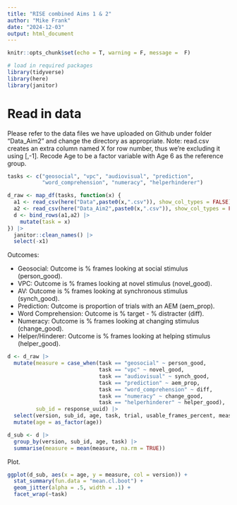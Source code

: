 ```yaml
---
title: "RISE combined Aims 1 & 2"
author: "Mike Frank"
date: "2024-12-03"
output: html_document
---
```



```r
knitr::opts_chunk$set(echo = T, warning = F, message =  F)

# load in required packages
library(tidyverse)
library(here)
library(janitor)
```


# Read in data

Please refer to the data files we have uploaded on Github under folder "Data_Aim2" and change the directory as appropriate.
Note: read.csv creates an extra column named X for row number, thus we're excluding it using [,-1].
Recode Age to be a factor variable with Age 6 as the reference group.


```r
tasks <- c("geosocial", "vpc", "audiovisual", "prediction", 
           "word_comprehension", "numeracy", "helperhinderer")

d_raw <- map_df(tasks, function(x) {
  a1 <- read_csv(here("Data",paste0(x,".csv")), show_col_types = FALSE) |> mutate(version = "aim1")
  a2 <- read_csv(here("Data_Aim2",paste0(x,".csv")), show_col_types = FALSE) |> mutate(version = "aim2")
  d <- bind_rows(a1,a2) |>
    mutate(task = x)
}) |>
  janitor::clean_names() |>
  select(-x1) 
```

Outcomes:

* Geosocial: Outcome is % frames looking at social stimulus (person_good).
* VPC: Outcome is % frames looking at novel stimulus (novel_good).
* AV: Outcome is % frames looking at synchronous stimulus (synch_good).
* Prediction: Outcome is proportion of trials with an AEM (aem_prop). 
* Word Comprehension: Outcome is % target - % distracter (diff). 
* Numeracy: Outcome is % frames looking at changing stimulus (change_good).
* Helper/Hinderer: Outcome is % frames looking at helping stimulus (helper_good).


```r
d <- d_raw |>
  mutate(measure = case_when(task == "geosocial" ~ person_good, 
                             task == "vpc" ~ novel_good, 
                             task == "audiovisual" ~ synch_good, 
                             task == "prediction" ~ aem_prop,
                             task == "word_comprehension" ~ diff,
                             task == "numeracy" ~ change_good,
                             task == "helperhinderer" ~ helper_good), 
         sub_id = response_uuid) |>
  select(version, sub_id, age, task, trial, usable_frames_percent, measure) |>
  mutate(age = as_factor(age))

d_sub <- d |>
  group_by(version, sub_id, age, task) |>
  summarise(measure = mean(measure, na.rm = TRUE))
```

Plot. 


```r
ggplot(d_sub, aes(x = age, y = measure, col = version)) + 
  stat_summary(fun.data = "mean.cl.boot") + 
  geom_jitter(alpha = .5, width = .1) +
  facet_wrap(~task)
```

